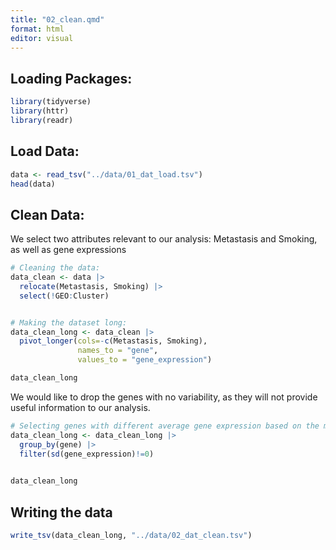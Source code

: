 ```yaml
---
title: "02_clean.qmd"
format: html
editor: visual
---
```


## Loading Packages:

```r
library(tidyverse) 
library(httr) 
library(readr)
```

## Load Data:

```r
data <- read_tsv("../data/01_dat_load.tsv")  
head(data)
```

## Clean Data:

We select two attributes relevant to our analysis: Metastasis and Smoking, as well as gene expressions

```r
# Cleaning the data: 
data_clean <- data |> 
  relocate(Metastasis, Smoking) |>   
  select(!GEO:Cluster)


# Making the dataset long:
data_clean_long <- data_clean |>    
  pivot_longer(cols=-c(Metastasis, Smoking),
               names_to = "gene",
               values_to = "gene_expression")   

data_clean_long
```

We would like to drop the genes with no variability, as they will not provide useful information to our analysis.

```r

# Selecting genes with different average gene expression based on the metastatic and non-metastatic cases:
data_clean_long <- data_clean_long |>
  group_by(gene) |>
  filter(sd(gene_expression)!=0)

  
data_clean_long
```

## Writing the data

```r
write_tsv(data_clean_long, "../data/02_dat_clean.tsv")
```
